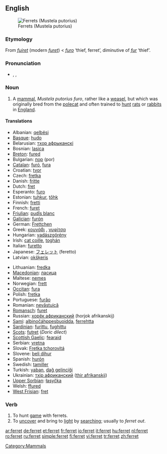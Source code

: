 ==English==
{{wikipedia}}
[[Image:Ilder.jpg|thumb|Ferrets (Mustela putorius)]]

===Etymology===
From {{etyl|fro}} ''[[fuiret]]'' (modern ''[[furet]]'') < {{LL.}} ''[[furo]]'' ‘thief, ferret’, diminutive of {{etyl|la}} ''[[fur#Latin|fur]]'' ‘thief’.

===Pronunciation===
* {{enPR|fĕr'ət}}, {{IPA|/ˈfɛrɪt/}}, {{SAMPA|/"fer@t/}}
*: {{rhymes|ɛrɪt}}

===Noun===
{{en-noun}}

# A [[mammal]], ''Mustela putorius furo'', rather like a [[weasel]], but which was originally bred from the [[polecat]] and often trained to [[hunt]] [[rat]]s or [[rabbit]]s in [[England]].

====Translations====
{{trans-top|the mammal ''Mustela putorius furo''}}
* Albanian: [[qelbësi]]
* [[Basque]]: [[hudo]]
* Belarusian: [[тхор афрыканскі]]
* Bosnian: [[lasica]] {{f}}
* [[Breton]]: [[fured]]
* Bulgarian: [[пор]] (por)
* [[Catalan]]: [[furó]], [[fura]]
* Croatian: [[tvor]]
* Czech: [[fretka]] {{f}}
* Danish: [[fritte]] {{c}}
* Dutch: [[fret]] {{m}}
* Esperanto: [[furo]]
* Estonian: [[tuhkur]], [[tőhk]]
* Finnish: [[fretti]]
* French: [[furet]] {{m}}
* [[Friulian]]: [[pudîs blanc]]
* [[Galician]]: [[furón]]
* German: [[Frettchen]] {{n}}
* Greek: [[κουνάβι]] {{n}}, [[νυφίτσα]] {{f}}
* Hungarian: [[vadászgörény]]
* Irish: [[cat coille]], [[toghán]]
* Italian: [[furetto]] {{m}}
* Japanese: [[フェレット]] (feretto)
* Latvian: [[okšķeris]]
{{trans-mid}}
* Lithuanian: [[fredka]]
* [[Macedonian]]: [[ласица]]
* Maltese: [[nemes]]
* Norwegian: [[frett]]
* [[Occitan]]: [[fura]]
* Polish: [[fretka]]
* Portuguese: [[furăo]] {{m}}
* Romanian: [[nevăstuică]]
* [[Romansch]]: [[furet]]
* Russian: [[хорёк африканский]] (horjok afrikanskij)
* [[Sami]]: [[albinočáhppesbuoidda]], [[ferrehtta]]
* [[Sardinian]]: [[furittu]], [[fughittu]]
* [[Scots]]: [[futret]] (''Doric dilect'')
* [[Scottish Gaelic]]: [[fearaid]]
* Serbian: [[vretna]] {{f}}
* Slovak: [[Fretka tchorovitá]]
* Slovene: [[beli dihur]] {{m}}
* Spanish: [[hurón]] {{m}}
* Swedish: [[tamiller]]
* Turkish: [[yaban]], [[dağ gelinciği]]
* Ukrainian: [[тхiр африканский]] ([[thir afrikanskij]])
* [[Upper Sorbian]]: [[łasyčka]]
* Welsh: [[ffured]]
* [[West Frisian]]: [[fret]]
{{trans-bottom}}

===Verb===
{{en-verb}}

# To hunt [[game]] with ferrets.
# To [[uncover]] and bring to [[light]] by [[searching]]; usually to ''ferret out''.

[[Category:Mammals]]

[[ar:ferret]]
[[de:ferret]]
[[et:ferret]]
[[fr:ferret]]
[[io:ferret]]
[[it:ferret]]
[[hu:ferret]]
[[nl:ferret]]
[[ro:ferret]]
[[ru:ferret]]
[[simple:ferret]]
[[fi:ferret]]
[[vi:ferret]]
[[tr:ferret]]
[[zh:ferret]]